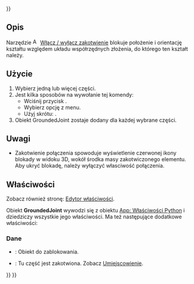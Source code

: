 <languages/>
{{UnfinishedDocu{{#translation:}}}}

{{Docnav/pl
|[[Assembly_ExportASMT/pl|Eksportuj do pliku ASMT]]
|[[Assembly_CreateJointFixed/pl|Utwórz połączenie stałe]]
|[[Assembly_Workbench/pl|środowisko pracy Złożenie]]
|IconL=Assembly_ExportASMT.svg
|IconR=Assembly_CreateJointFixed.svg
|IconC=Workbench_Assembly.svg
}}

{{GuiCommand/pl
|Name=Assembly ToggleGrounded
|Name/pl=Złożenie Włącz / wyłącz zakotwienie
|MenuLocation=Złożenie → Włącz / wyłącz zakotwienie
|Workbenches=[[Assembly_Workbench/pl|Złożenie]]
|Shortcut={{KEY|G}}
|Version=1.0
|SeeAlso=
}}

<span id="Description"></span>
==Opis==

Narzędzie [[Image:Assembly_ToggleGrounded.svg|16px]] [[Assembly_ToggleGrounded/pl|Włącz / wyłącz zakotwienie]] blokuje położenie i orientację kształtu względem układu współrzędnych złożenia, do którego ten kształt należy.

<span id="Usage"></span>
==Użycie==

# Wybierz jedną lub więcej części.
# Jest kilka sposobów na wywołanie tej komendy:
#* Wciśnij przycisk {{Button|[[Image:Assembly_ToggleGrounded.svg|16px]] [[Assembly_ToggleGrounded/pl|Włącz / wyłącz zakotwienie]]}}.
#* Wybierz opcję {{MenuCommand|Złożenie → [[Image:Assembly_ToggleGrounded.svg|16px]] Włącz / wyłącz zakotwienie}} z menu.
#* Użyj skrótu: {{KEY|G}}.
# Obiekt GroundedJoint zostaje dodany dla każdej wybrane części.

<span id="Notes"></span>
==Uwagi==

* Zakotwienie połączenia spowoduje wyświetlenie czerwonej ikony blokady w widoku 3D, wokół środka masy zakotwiczonego elementu. Aby ukryć blokadę, należy wyłączyć własciwość {{PropertyView|Widoczność}} połączenia.

<span id="Properties"></span>
==Właściwości==

Zobacz również stronę: [[Property_editor/pl|Edytor właściwości]].

Obiekt '''GroundedJoint''' wywodzi się z obiektu [[App_FeaturePython/pl|App: Właściwości Python]] i dziedziczy wszystkie jego właściwości.  Ma też następujące dodatkowe właściwości:

<span id="Data"></span>
===Dane===

{{TitleProperty|Ground}}

* {{PropertyData|Object To Ground|Link}}: Obiekt do zablokowania.
* {{PropertyData|Placement|Placement}}: Tu część jest zakotwiona. Zobacz [[Placement/pl|Umiejscowienie]].


{{Docnav/pl
|[[Assembly_ExportASMT/pl|Eksportuj do pliku ASMT]]
|[[Assembly_CreateJointFixed/pl|Utwórz połączenie stałe]]
|[[Assembly_Workbench/pl|środowisko pracy Złożenie]]
|IconL=Assembly_ExportASMT.svg
|IconR=Assembly_CreateJointFixed.svg
|IconC=Workbench_Assembly.svg
}}

{{Assembly_Tools_navi{{#translation:}}}}
{{Userdocnavi{{#translation:}}}}